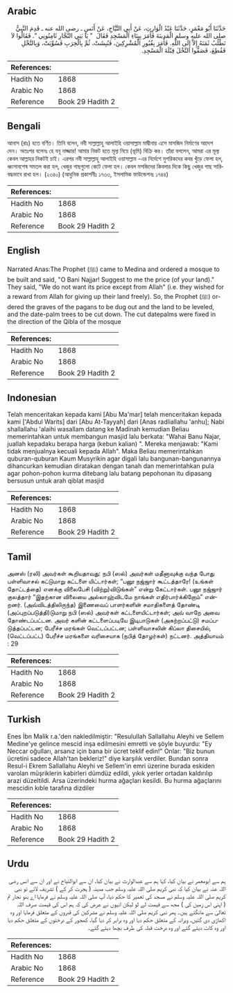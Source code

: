 ## Arabic


<div dir="rtl" lang="ar" style={{fontSize:'larger',backgroundColor:'#f8f9fa',padding:20}}>
حَدَّثَنَا أَبُو مَعْمَرٍ، حَدَّثَنَا عَبْدُ الْوَارِثِ، عَنْ أَبِي التَّيَّاحِ، عَنْ أَنَسٍ ـ رضى الله عنه ـ قَدِمَ النَّبِيُّ صلى الله عليه وسلم الْمَدِينَةَ فَأَمَرَ بِبِنَاءِ الْمَسْجِدِ فَقَالَ ‏ "‏ يَا بَنِي النَّجَّارِ ثَامِنُونِي ‏"‏‏.‏ فَقَالُوا لاَ نَطْلُبُ ثَمَنَهُ إِلاَّ إِلَى اللَّهِ‏.‏ فَأَمَرَ بِقُبُورِ الْمُشْرِكِينَ، فَنُبِشَتْ، ثُمَّ بِالْخِرَبِ فَسُوِّيَتْ، وَبِالنَّخْلِ فَقُطِعَ، فَصَفُّوا النَّخْلَ قِبْلَةَ الْمَسْجِدِ‏.‏
</div>
<div style={{backgroundColor:'#f8f9fa',padding:20, marginBottom: 10}}><table> <thead> <tr> <th>References:</th> <th></th> </tr> </thead> <tbody><tr><td>Hadith No</td><td>1868</td></tr><tr><td>Arabic No</td><td>1868</td></tr><tr><td>Reference</td><td>Book 29 Hadith 2</td></tr></tbody></table></div>

## Bengali


<div dir="ltr" lang="bn" style={{fontSize:'larger',backgroundColor:'#f8f9fa',padding:20}}>
আনাস (রাঃ) হতে বর্ণিত। তিনি বলেন, নবী সাল্লাল্লাহু আলাইহি ওয়াসাল্লাম মাদ্বীনায় এসে মাসজিদ নির্মাণের আদেশ দেন। অতঃপর বলেনঃ হে বনূ নাজ্জার! আমার নিকট হতে মূল্য নিয়ে (ভূমি) বিক্রি কর। তাঁরা বললেন, আমরা এর মূল্য কেবল আল্লাহর নিকটই চাই। এরপর নবী সাল্লাল্লাহু আলাইহি ওয়াসাল্লাম -এর নির্দেশে মুশরিকদের কবর খুঁড়ে ফেলা হল, ধ্বংসাবশেষ সমতল করা হল, খেজুর গাছগুলো কেটে ফেলা হল। কেবল মসজিদের কিবলার দিকে কিছু খেজুর গাছ সারিবদ্ধভাবে রাখা হল। (২৩৪০) (আধুনিক প্রকাশনীঃ ১৭৩৩, ইসলামিক ফাউন্ডেশনঃ ১৭৪৪)
</div>
<div style={{backgroundColor:'#f8f9fa',padding:20, marginBottom: 10}}><table> <thead> <tr> <th>References:</th> <th></th> </tr> </thead> <tbody><tr><td>Hadith No</td><td>1868</td></tr><tr><td>Arabic No</td><td>1868</td></tr><tr><td>Reference</td><td>Book 29 Hadith 2</td></tr></tbody></table></div>

## English


<div dir="ltr" lang="en" style={{fontSize:'larger',backgroundColor:'#f8f9fa',padding:20}}>
Narrated Anas:The Prophet (ﷺ) came to Medina and ordered a mosque to be built and said, "O Bani Najjar! Suggest to me the price (of your land)." They said, "We do not want its price except from Allah" (i.e. they wished for a reward from Allah for giving up their land freely). So, the Prophet (ﷺ) ordered the graves of the pagans to be dug out and the land to be leveled, and the date-palm trees to be cut down. The cut datepalms were fixed in the direction of the Qibla of the mosque
</div>
<div style={{backgroundColor:'#f8f9fa',padding:20, marginBottom: 10}}><table> <thead> <tr> <th>References:</th> <th></th> </tr> </thead> <tbody><tr><td>Hadith No</td><td>1868</td></tr><tr><td>Arabic No</td><td>1868</td></tr><tr><td>Reference</td><td>Book 29 Hadith 2</td></tr></tbody></table></div>

## Indonesian


<div dir="ltr" lang="id" style={{fontSize:'larger',backgroundColor:'#f8f9fa',padding:20}}>
Telah menceritakan kepada kami [Abu Ma'mar] telah menceritakan kepada kami ['Abdul Warits] dari [Abu At-Tayyah] dari [Anas radliallahu 'anhu]; Nabi shallallahu 'alaihi wasallam datang ke Madinah kemudian Beliau memerintahkan untuk membangun masjid lalu berkata: "Wahai Banu Najar, juallah kepadaku berapa harga (kebun kalian) ". Mereka menjawab: "Kami tidak menjualnya kecuali kepada Allah". Maka Beliau memerintahkan quburan-quburan Kaum Musyrikin agar digali lalu bangunan-bangunannya dihancurkan kemudian diratakan dengan tanah dan memerintahkan pula agar pohon-pohon kurma ditebang lalu batang pepohonan itu dipasang bersusun untuk arah qiblat masjid
</div>
<div style={{backgroundColor:'#f8f9fa',padding:20, marginBottom: 10}}><table> <thead> <tr> <th>References:</th> <th></th> </tr> </thead> <tbody><tr><td>Hadith No</td><td>1868</td></tr><tr><td>Arabic No</td><td>1868</td></tr><tr><td>Reference</td><td>Book 29 Hadith 2</td></tr></tbody></table></div>

## Tamil


<div dir="ltr" lang="ta" style={{fontSize:'larger',backgroundColor:'#f8f9fa',padding:20}}>
அனஸ் (ரலி) அவர்கள் கூறியதாவது: நபி (ஸல்) அவர்கள் மதீனாவுக்கு வந்த போது பள்ளிவாசல் கட்டுமாறு கட்டளை யிட்டார்கள்; “பனூ நஜ்ஜார் கூட்டத்தாரே! (உங்கள் தோட்டத்தை) எனக்கு விலைபேசி (விற்று)விடுங்கள்” என்று கேட்டார்கள். பனூ நஜ்ஜார் குலத்தார் “இதற்கான விலையை அல்லாஹ்விடமே நாங்கள் எதிர்பார்க்கிறோம்” என்றனர். (அவ்விடத்திலிருந்த) இணைவைப் பாளர்களின் சமாதிகளைத் தோண்டி (அப்புறப்படுத்தி)டுமாறு நபி (ஸல்) அவர்கள் கட்டளையிட்டார்கள்; அவ் வாறே அவை தோண்டப்பட்டன. அவர் களின் கட்டளைப்படியே இடிபாடுகள் (அகற்றப்பட்டு) சமப்படுத்தப்பட்டன; பேரீச்ச மரங்கள் வெட்டப்பட்டன; பள்ளிவாசலின் கிப்லா திசையில், (வெட்டப்பட்ட) பேரீச்ச மரங்களை வரிசையாக (நபித் தோழர்கள்) நட்டனர். அத்தியாயம் : 29
</div>
<div style={{backgroundColor:'#f8f9fa',padding:20, marginBottom: 10}}><table> <thead> <tr> <th>References:</th> <th></th> </tr> </thead> <tbody><tr><td>Hadith No</td><td>1868</td></tr><tr><td>Arabic No</td><td>1868</td></tr><tr><td>Reference</td><td>Book 29 Hadith 2</td></tr></tbody></table></div>

## Turkish


<div dir="ltr" lang="tr" style={{fontSize:'larger',backgroundColor:'#f8f9fa',padding:20}}>
Enes İbn Malik r.a.'den nakledilmiştir: "Resulullah Sallallahu Aleyhi ve Sellem Medine'ye gelince mescid inşa edilmesini emretti ve şöyle buyurdu: "Ey Neccar oğulları, arsanız için bana bir ücret teklif edin!" Onlar: "Biz bunun ücretini sadece Allah'tan bekleriz!" diye karşılık verdiler. Bundan sonra Resul-i Ekrem Sallallahu Aleyhi ve Sellem'in emri üzerine burada eskiden varolan müşriklerin kabirleri dümdüz edildi, yıkık yerler ortadan kaldırılıp arazi düzeltildi. Arsa üzerindeki hurma ağaçları kesildi. Bu hurma ağaçlarını mescidin kıble tarafına dizdiler
</div>
<div style={{backgroundColor:'#f8f9fa',padding:20, marginBottom: 10}}><table> <thead> <tr> <th>References:</th> <th></th> </tr> </thead> <tbody><tr><td>Hadith No</td><td>1868</td></tr><tr><td>Arabic No</td><td>1868</td></tr><tr><td>Reference</td><td>Book 29 Hadith 2</td></tr></tbody></table></div>

## Urdu


<div dir="rtl" lang="ur" style={{fontSize:'larger',backgroundColor:'#f8f9fa',padding:20}}>
ہم سے ابومعمر نے بیان کیا، کہا ہم سے عبدالوارث نے بیان کیا، ان سے ابوالتیاح نے اور ان سے انس رضی اللہ عنہ نے بیان کیا کہ نبی کریم صلی اللہ علیہ وسلم جب مدینہ ( ہجرت کر کے ) تشریف لائے تو نبی کریم صلی اللہ علیہ وسلم نے مسجد کی تعمیر کا حکم دیا، آپ صلی اللہ علیہ وسلم نے فرمایا اے بنو نجار تم ( اپنی اس زمین کی ) مجھ سے قیمت لے لو لیکن انہوں نے عرض کی کہ ہم اس کی قیمت صرف اللہ تعالیٰ سے مانگتے ہیں۔ پھر نبی کریم صلی اللہ علیہ وسلم نے مشرکین کی قبروں کے متعلق فرمایا اور وہ اکھاڑی دی گئیں، ویرانہ کے متعلق حکم دیا اور وہ برابر کر دیا گیا، کھجور کے درختوں کے متعلق حکم دیا اور وہ کاٹ دیئے گئے اور وہ درخت قبلہ کی طرف بچھا دیئے گئے۔
</div>
<div style={{backgroundColor:'#f8f9fa',padding:20, marginBottom: 10}}><table> <thead> <tr> <th>References:</th> <th></th> </tr> </thead> <tbody><tr><td>Hadith No</td><td>1868</td></tr><tr><td>Arabic No</td><td>1868</td></tr><tr><td>Reference</td><td>Book 29 Hadith 2</td></tr></tbody></table></div>